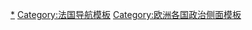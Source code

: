 {{Sidebar with collapsible lists
| name = 法國政治
| bodyclass = vcard
| bodystyle = width:{{{width|16.5em}}};
| wraplinks = true
| headingstyle = padding:0 0.25em 0.5em;
| liststyle = padding-top:0;text-align:left;

| title = {{Politics sidebar title |country=法兰西共和国 |image=Armoiries république française.svg |size=140px |title=法国}}

| list1title = 宪法
| list1 =
*[[法國憲法|憲法]]
*[[法蘭西第五共和國|第五共和國]]
*[[人权和公民权宣言]]
*[[法國人權|人權]]

| list2title = [[法国议会|國會]]
| list2 =
*[[法國國民大會|國民大會]]
**[[國民議會 (法國)|國民議會]]
***[[法國國民議會議長列表|國民議會議長列表]]
**[[参议院 (法国)|參議院]]
***[[法國參議院議長列表|參議院議長列表]]

| list3title = [[法國政府|政府]]
| list3 =
*[[法国总统|總統]]<small>（[[法国总统列表|列表]]）</small>
**[[埃马纽埃尔·马克龙]]
*[[法国总理|總理]]<small>（[[法国总理列表|列表]]）</small>
**[[爱德华·菲利普]]
*[[法国宪法委员会|憲法委員會]]
*[[法國政府部門|政府部門]]

| list4title = 司法
| list4 = 
*[[法国最高行政法院|國務委員會]]
*[[法國巡迴法院|巡迴法院]]
*[[审计法院 (法国)|審計法院]]
*[[初審法院 (法國)|初審法院]]
*[[法国最高法院|翻案法院]]
*[[法国宪法委员会|憲法委員會]]

| list5title = 政黨
| list5 = 
*[[法國政黨列表|政黨列表]]
**[[法國自由主義和激進主義|自由主義和激進主義]]
**[[右派|右翼]]
***[[共和黨 (法國)|共和党]]
**[[法國左翼歷史|左翼]]
***[[社会党 (法国)|社會黨]]
***[[法国共产党|共產黨]]
**[[民主運動 (法國)|民主運動]]
**[[國民聯盟 (法國)|國民聯盟]]

| list6title = 選舉
| list6 =
*[[法国选举]]
**[[2022年法国总统选举|最近總統選舉]]
**[[2022年法國立法選舉|最近總選舉]]

| list7title = [[法国行政区划|行政區劃]]
| list7 = 
*[[大区 (法国)|大区]]
*[[省 (法国)|省]]

| list8title = [[法國外交|外交政策]]
| list8 = 
*[[歐洲聯盟政治]]
*[[法國外交|對外關係]]
**[[法國外交部|外交部]]

| list9title = 相關議題
| list9 = 
*[[法國政治醜聞|政治醜聞]]
| below = {{Politics sidebar below|France}}
}}<noinclude>
{{clear}}

{{欧洲各国政治模板}}

[[Category:法国政治模板|*]]
[[Category:法国导航模板]]
[[Category:欧洲各国政治侧面模板]]
</noinclude>
